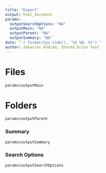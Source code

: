 ```yaml
---
title: "Export"
output: html_document
params: 
  outputSearchOptions: "NA"
  outputMain: "NA"
  outputParent: "NA"
  outputSummary: "NA"
date: "`r format(Sys.time(), '%d %B, %Y')`"
author: Zekarias Kedida, Shared Drive Tool
---
```

# Files
```r
params$outputMain
```

# Folders
```r
params$outputParent
```

### Summary
```r
params$outputSummary
```

### Search Options
```r
params$outputSearchOptions
```
